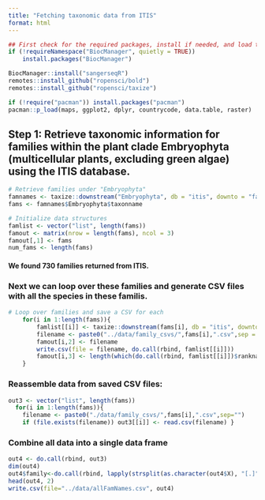 ```yaml
---
title: "Fetching taxonomic data from ITIS"
format: html
---
```


```r
## First check for the required packages, install if needed, and load the libraries.
if (!requireNamespace("BiocManager", quietly = TRUE))
    install.packages("BiocManager")

BiocManager::install("sangerseqR")
remotes::install_github("ropensci/bold")
remotes::install_github("ropensci/taxize")

if (!require("pacman")) install.packages("pacman")
pacman::p_load(maps, ggplot2, dplyr, countrycode, data.table, raster)
```

## Step 1: Retrieve taxonomic information for families within the plant clade Embryophyta (multicellular plants, excluding green algae) using the ITIS database.

```r
# Retrieve families under "Embryophyta"
famnames <- taxize::downstream("Embryophyta", db = "itis", downto = "family") #Embryophyta is multicellular plants (excluding green algae)
fams <- famnames$Embryophyta$taxonname

# Initialize data structures
famlist <- vector("list", length(fams))
famout <- matrix(nrow = length(fams), ncol = 3)
famout[,1] <- fams
num_fams <- length(fams)
```

#### We found 730 families returned from ITIS.

### Next we can loop over these families and generate CSV files with all the species in these familis.

```r
# Loop over families and save a CSV for each
	for(i in 1:length(fams)){
		famlist[[i]] <- taxize::downstream(fams[i], db = "itis", downto = "species")
		filename <- paste0("../data/family_csvs/",fams[i],".csv",sep = "")
		famout[i,2] <- filename
		write.csv(file = filename, do.call(rbind, famlist[[i]]))
		famout[i,3] <- length(which(do.call(rbind, famlist[[i]])$rankname == "species"))
	}
```

### Reassemble data from saved CSV files:

```r
out3 <- vector("list", length(fams)) 
  for(i in 1:length(fams)){ 
    filename <- paste0("./data/family_csvs/",fams[i],".csv",sep="") 
    if (file.exists(filename)) out3[[i]] <- read.csv(filename) }
```

### Combine all data into a single data frame
```r
out4 <- do.call(rbind, out3)
dim(out4)
out4$family<-do.call(rbind, lapply(strsplit(as.character(out4$X), "[.]"), `[[`, 1)) #extract family names
head(out4, 2)
write.csv(file="../data/allFamNames.csv", out4) 
```

